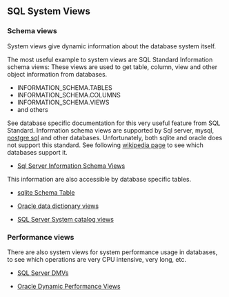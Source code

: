## SQL System Views

### Schema views

System views give dynamic information about the database system itself.

The most useful example to system views are SQL Standard Information schema views:
These views are used to get table, column, view and other object information from databases.

- INFORMATION_SCHEMA.TABLES
- INFORMATION_SCHEMA.COLUMNS
- INFORMATION_SCHEMA.VIEWS
- and others

See database specific documentation for this very useful feature from SQL Standard.
Information schema views are supported by Sql server, mysql, [postgre sql](https://www.postgresql.org/docs/current/information-schema.html) and other databases.
Unfortunately, both sqlite and oracle does not support this standard.
See following [wikipedia page](https://en.wikipedia.org/wiki/Information_schema) to see which databases support it. 

- [Sql Server Information Schema Views](https://learn.microsoft.com/en-us/sql/relational-databases/system-information-schema-views/system-information-schema-views-transact-sql?view=sql-server-ver16)


This information are also accessible by database specific tables.

- [sqlite Schema Table](https://www.sqlite.org/schematab.html)

- [Oracle data dictionary views](https://docs.oracle.com/en/database/oracle/oracle-database/19/cncpt/data-dictionary-and-dynamic-performance-views.html)

- [SQL Server System catalog views](https://learn.microsoft.com/en-us/sql/relational-databases/system-catalog-views/querying-the-sql-server-system-catalog-faq?view=sql-server-ver16)



### Performance views

There are also system views for system performance usage in databases, to see which operations are very CPU intensive, very long, etc.

- [SQL Server DMVs](https://learn.microsoft.com/en-us/sql/relational-databases/performance/use-dmvs-determine-usage-performance-views?view=sql-server-ver16)

- [Oracle Dynamic Performance Views](https://docs.oracle.com/en/database/oracle/oracle-database/21/tgdba/instance-tuning-using-performance-views.html)


